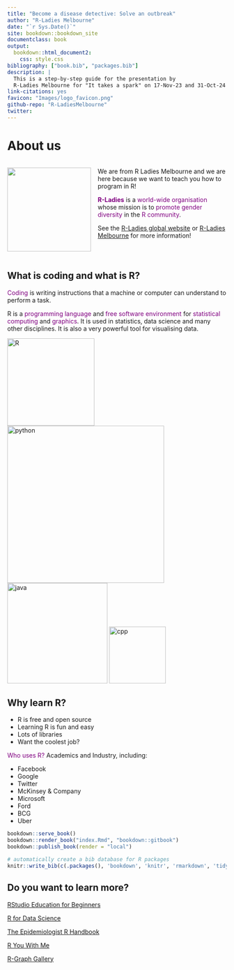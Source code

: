 ```yaml
---
title: "Become a disease detective: Solve an outbreak"
author: "R-Ladies Melbourne"
date: "`r Sys.Date()`"
site: bookdown::bookdown_site
documentclass: book
output:
  bookdown::html_document2:
    css: style.css
bibliography: ["book.bib", "packages.bib"]
description: |
  This is a step-by-step guide for the presentation by 
  R-Ladies Melbourne for "It takes a spark" on 17-Nov-23 and 31-Oct-24
link-citations: yes
favicon: "Images/logo_favicon.png"
github-repo: "R-LadiesMelbourne"
twitter:
---
```


# About us
:::: {style="display: flex;"}

::: {}

![](Images/logo.png){width=2in}  

:::

::: {.col data-latex="{0.1\textwidth}"}
\ 
<!-- a larger empty space to create a bigger gap -->
\ \ \ \ 
:::
::: {}

We are from R Ladies Melbourne and we are here because we want to teach you how to program in R!

[**R-Ladies**]{style="color:purple"} is a [world-wide organisation]{style="color:purple"} whose mission is to [promote gender diversity]{style="color:purple"} in the [R community]{style="color:purple"}. 

See the [R-Ladies global website](https://rladies.org/) or [R-Ladies Melbourne](https://www.meetup.com/rladies-melbourne) for more information! 

:::

::::

## What is coding and what is R?


[Coding]{style="color:purple"} is writing instructions that a machine or computer can understand to perform a task.

R is a [programming language]{style="color:purple"} and [free software environment]{style="color:purple"} for [statistical computing]{style="color:purple"} and [graphics]{style="color:purple"}. It is used in statistics, data science and many other disciplines. It is also a very powerful tool for visualising data. 

![R](Images/Rlogo.png){width="200"} ![python](Images/Pythonlogo.png){width="360"} ![java](Images/JavaLogo.png){width="230"} ![cpp](Images/cpplogo.png){width="130"}

## Why learn R?

-   R is free and open source
-   Learning R is fun and easy
-   Lots of libraries
-   Want the coolest job?

[Who uses R?]{style="color:purple"} Academics and Industry, including:

-   Facebook
-   Google
-   Twitter
-   McKinsey & Company
-   Microsoft
-   Ford
-   BCG
-   Uber


```r
bookdown::serve_book()
bookdown::render_book("index.Rmd", "bookdown::gitbook")
bookdown::publish_book(render = "local")
```

```r
# automatically create a bib database for R packages
knitr::write_bib(c(.packages(), 'bookdown', 'knitr', 'rmarkdown', 'tidyverse', 'ggmap'), 'packages.bib')
```


## Do you want to learn more?

[RStudio Education for Beginners](https://education.rstudio.com/learn/beginner/)

[R for Data Science](https://r4ds.had.co.nz/)

[The Epidemiologist R Handbook](https://epirhandbook.com/en/)

[R You With Me](https://rladiessydney.org/courses/ryouwithme/)

[R-Graph Gallery](https://r-graph-gallery.com/)
